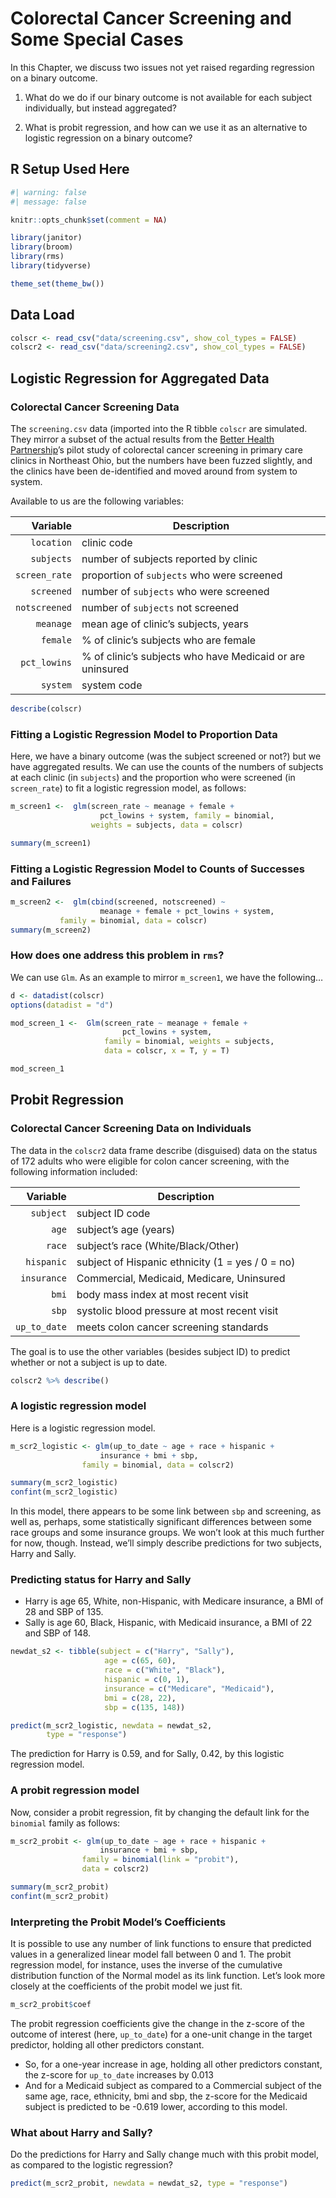 # Colorectal Cancer Screening and Some Special Cases

In this Chapter, we discuss two issues not yet raised regarding regression on a binary outcome.

1. What do we do if our binary outcome is not available for each subject individually, but instead aggregated?

2. What is probit regression, and how can we use it as an alternative to logistic regression on a binary outcome?

## R Setup Used Here

```r
#| warning: false
#| message: false

knitr::opts_chunk$set(comment = NA)

library(janitor)
library(broom)
library(rms)
library(tidyverse) 

theme_set(theme_bw())
```

## Data Load

```r
colscr <- read_csv("data/screening.csv", show_col_types = FALSE) 
colscr2 <- read_csv("data/screening2.csv", show_col_types = FALSE) 
```

## Logistic Regression for Aggregated Data

### Colorectal Cancer Screening Data

The `screening.csv` data (imported into the R tibble `colscr` are simulated. They mirror a subset of the actual results from the [Better Health Partnership](http://www.betterhealthpartnership.org/data_center/)'s pilot study of colorectal cancer screening in primary care clinics in Northeast Ohio, but the numbers have been fuzzed slightly, and the clinics have been de-identified and moved around from system to system.

Available to us are the following variables:

Variable | Description 
----------:| ------------------------------------------
`location` | clinic code 
`subjects` | number of subjects reported by clinic 
`screen_rate` | proportion of `subjects` who were screened 
`screened` | number of `subjects` who were screened 
`notscreened` | number of `subjects` not screened 
`meanage` | mean age of clinic's subjects, years 
`female` | % of clinic's subjects who are female 
`pct_lowins` | % of clinic's subjects who have Medicaid or are uninsured 
`system` | system code


```r
describe(colscr)
```

### Fitting a Logistic Regression Model to Proportion Data

Here, we have a binary outcome (was the subject screened or not?) but we have aggregated results. We can use the counts of the numbers of subjects at each clinic (in `subjects`) and the proportion who were screened (in `screen_rate`) to fit a logistic regression model, as follows:

```r
m_screen1 <-  glm(screen_rate ~ meanage + female + 
                    pct_lowins + system, family = binomial, 
                  weights = subjects, data = colscr)

summary(m_screen1)
```

### Fitting a Logistic Regression Model to Counts of Successes and Failures

```r
m_screen2 <-  glm(cbind(screened, notscreened) ~ 
                    meanage + female + pct_lowins + system, 
           family = binomial, data = colscr)
summary(m_screen2)
```

### How does one address this problem in `rms`?

We can use `Glm`. As an example to mirror `m_screen1`, we have the following...

```r
d <- datadist(colscr)
options(datadist = "d")

mod_screen_1 <-  Glm(screen_rate ~ meanage + female + 
                         pct_lowins + system, 
                     family = binomial, weights = subjects, 
                     data = colscr, x = T, y = T)

mod_screen_1
```

## Probit Regression

### Colorectal Cancer Screening Data on Individuals

The data in the `colscr2` data frame describe (disguised) data on the status of 172 adults who were eligible for colon cancer screening, with the following information included:

Variable  | Description
----------: | --------------------------------------
`subject` | subject ID code
`age` | subject's age (years)
`race` | subject's race (White/Black/Other)
`hispanic` | subject of Hispanic ethnicity (1 = yes / 0 = no)
`insurance` | Commercial, Medicaid, Medicare, Uninsured
`bmi` | body mass index at most recent visit
`sbp` | systolic blood pressure at most recent visit
`up_to_date` | meets colon cancer screening standards

The goal is to use the other variables (besides subject ID) to predict whether or not a subject is up to date. 

```r
colscr2 %>% describe()
```

### A logistic regression model

Here is a logistic regression model.

```r
m_scr2_logistic <- glm(up_to_date ~ age + race + hispanic + 
                    insurance + bmi + sbp, 
                family = binomial, data = colscr2)

summary(m_scr2_logistic)
confint(m_scr2_logistic)
```

In this model, there appears to be some link between `sbp` and screening, as well as, perhaps, some statistically significant differences between some race groups and some insurance groups. We won't look at this much further for now, though. Instead, we'll simply describe predictions for two subjects, Harry and Sally.

### Predicting status for Harry and Sally

- Harry is age 65, White, non-Hispanic, with Medicare insurance, a BMI of 28 and SBP of 135.
- Sally is age 60, Black, Hispanic, with Medicaid insurance, a BMI of 22 and SBP of 148.

```r
newdat_s2 <- tibble(subject = c("Harry", "Sally"),
                     age = c(65, 60),
                     race = c("White", "Black"),
                     hispanic = c(0, 1),
                     insurance = c("Medicare", "Medicaid"),
                     bmi = c(28, 22),
                     sbp = c(135, 148))

predict(m_scr2_logistic, newdata = newdat_s2, 
        type = "response")
```

The prediction for Harry is 0.59, and for Sally, 0.42, by this logistic regression model.

### A probit regression model

Now, consider a probit regression, fit by changing the default link for the `binomial` family as follows:

```r
m_scr2_probit <- glm(up_to_date ~ age + race + hispanic + 
                    insurance + bmi + sbp, 
                family = binomial(link = "probit"), 
                data = colscr2)

summary(m_scr2_probit)
confint(m_scr2_probit)
```

### Interpreting the Probit Model's Coefficients

It is possible to use any number of link functions to ensure that predicted values in a generalized linear model fall between 0 and 1. The probit regression model, for instance, uses the inverse of the cumulative distribution function of the Normal model as its link function. Let's look more closely at the coefficients of the probit model we just fit.

```r
m_scr2_probit$coef
```

The probit regression coefficients give the change in the z-score of the outcome of interest (here, `up_to_date`) for a one-unit change in the target predictor, holding all other predictors constant.

- So, for a one-year increase in age, holding all other predictors constant, the z-score for `up_to_date` increases by 0.013
- And for a Medicaid subject as compared to a Commercial subject of the same age, race, ethnicity, bmi and sbp, the z-score for the Medicaid subject is predicted to be -0.619 lower, according to this model.

### What about Harry and Sally?

Do the predictions for Harry and Sally change much with this probit model, as compared to the logistic regression?

```r
predict(m_scr2_probit, newdata = newdat_s2, type = "response")
```

